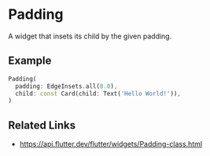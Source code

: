 

<Meta of={PaddingStories} />

# Padding

A widget that insets its child by the given padding.

## Example

```dart liveslice=Padding
Padding(
  padding: EdgeInsets.all(8.0),
  child: const Card(child: Text('Hello World!')),
)
```

## Related Links

- https://api.flutter.dev/flutter/widgets/Padding-class.html
